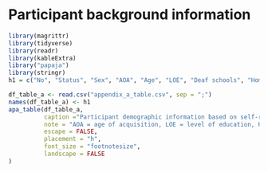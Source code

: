 # Participant background information

```r
library(magrittr)
library(tidyverse)
library(readr)
library(kableExtra)
library("papaja")
library(stringr)
h1 = c("No", "Status", "Sex", "AOA", "Age", "LOE", "Deaf schools", "Home language", "Parents' hearing")

df_table_a <- read.csv("appendix_a_table.csv", sep = ";")
names(df_table_a) <- h1
apa_table(df_table_a,
          caption ="Participant demographic information based on self-report",
          note = "AOA = age of acquisition, LOE = level of education, HS = high school, AD = associate degree, MS = middle school, BA/BS = Bachelor of Arts/Science, TR = (Spoken) Turkish.",
          escape = FALSE,
          placement = "h",
          font_size = "footnotesize",
          landscape = FALSE
)
```
